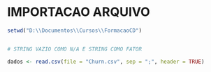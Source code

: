 
# IMPORTACAO ARQUIVO

```r


setwd("D:\\Documentos\\Cursos\\FormacaoCD")


# STRING VAZIO COMO N/A E STRING COMO FATOR

dados <- read.csv(file = "Churn.csv", sep = ";", header = TRUE)


```

